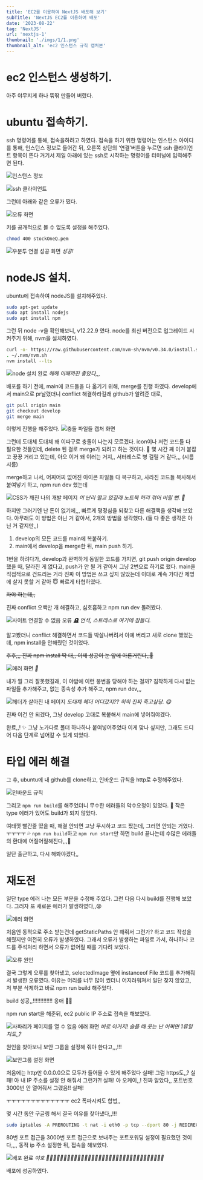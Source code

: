 ```yaml
---
title: 'EC2를 이용하여 NextJS 배포해 보기'
subTitle: 'NextJS EC2를 이용하여 배포'
date: '2023-08-22'
tag: 'NextJS'
url: 'nextjs-1'
thumbnail: './imgs/1/1.png'
thumbnail_alt: 'ec2 인스턴스 규칙 캡처본'
---
```


# ec2 인스턴스 생성하기.

아주 야무지게 하나 뚞딲 만들어 버렸다.

# ubuntu 접속하기.

ssh 명령어를 통해, 접속을하려고 하였다.
접속을 하기 위한 명령어는 인스턴스 아이디를 통해, 인스턴스 정보로 들어간 뒤, 오른쪽 상단의 ‘연결’버튼을 누르면 ssh 클라이언트 항목이 뜬다 거기서 제일 아래에 있는 ssh로 시작하는 명령어를 터미널에 입력해주면 된다.

![인스턴스 정보](./imgs/1/2.png)

![ssh 클라이언트](./imgs/1/3.png)

그런데 아래와 같은 오류가 떴다.

![오류 화면](./imgs/1/4.png)

키를 공개적으로 볼 수 없도록 설정을 해주었다.

```bash
chmod 400 stockOneQ.pem
```

![우분투 연결 성공 화면](./imgs/1/5.png)
_성공!_

# nodeJS 설치.

ubuntu에 접속하여 nodeJS를 설치해주었다.

```bash
sudo apt-get update
sudo apt install nodejs
sudo apt install npm
```

그런 뒤 node -v을 확인해보니, v12.22.9 였다.
node를 최신 버전으로 업그레이드 시켜주기 위해, nvm을 설치하였다.

```bash
curl -o- https://raw.githubusercontent.com/nvm-sh/nvm/v0.34.0/install.sh | bash
. ~/.nvm/nvm.sh
nvm install --lts
```

![node 설치 완료](./imgs/1/6.png)
_헤헤 이때까진 좋았다,,,_

배포를 하기 전에, main에 코드들을 다 옮기기 위해, merge를 진행 하였다.
develop에서 main으로 pr날렸더니 conflict 해결하라길래 github가 알려준 대로,

```bash
git pull origin main
git checkout develop
git merge main
```

이렇게 진행을 해주었다.
![충돌 파일들 캡처 화면](./imgs/1/7.png)

그런데 도대체 도대체 왜 이따구로 충돌이 나는지 모르겠다.
icon이나 저런 코드들 다 필요한 것들인데, delete 된 걸로 merge가 되려고 하는 것이다. 🤯
몇 시간 째 이거 붙잡고 끙끙 거리고 있는데, 아오 이거 왜 이러는 거지,,
서터레스로 병 걸릴 거 같다,,, (시름시름)

merge하고 나서, 어찌어찌 없어진 아이콘 파일들 다 복구하고, 사라진 코드들 복사해서 붙여넣기 하고, npm run dev
했는데

![CSS가 깨진 나의 개발 페이지](./imgs/1/8.png)
_이 난리 떨고 있길래 노트북 허리 꺾어 버릴 뻔. 🤕_

하지만 그러기엔 난 돈이 없기에,,, 빠르게 평정심을 되찾고 다른 해결책을 생각해 보았다.
아무래도 이 방법은 아닌 거 같아서, 2개의 방법을 생각했다.
(둘 다 좋은 생각은 아닌 거 같지만,,)

1. develop의 모든 코드를 main에 복붙하기.
2. main에서 develop을 merge한 뒤, main push 하기.

1번을 하려다가, develop과 완벽하게 동일한 코드를 가지면, git push origin develop 했을 때, 달라진 게 없다고,
push가 안 될 거 같아서 그냥 2번으로 하기로 했다.
main을 직접적으로 건드리는 거라 진짜 이 방법은 쓰고 싶지 않았는데 이대로 계속 가다간 제명에 살지 못할 거 같아 😇 빠르게 타협하였다.

<del>자야 하는데,,</del>

진짜 conflict 오백만 개 해결하고, 심호흡하고 npm run dev 돌려봤다.

![사이트 연결할 수 없음 오류](./imgs/1/9.png)
_🪦 언석, 스트레스로 여기에 잠들다._

알고봤더니 conflict 해결하면서 코드들 박살나버려서 아예 버리고 새로 clone 했었는데, npm install을 안해줬던 것이었다.

<del>후후,,, 진짜 npm install 딱 대,, 이제 성공이 눈 앞에 아른거린다,,🙊</del>

![에러 화면](./imgs/1/10.png)
_🙈_

내가 뭘 그리 잘못했길래, 이 야밤에 이런 봉변을 당해야 하는 걸까?
침착하게 다시 없는 파일들 추가해주고, 없는 종속성 추가 해주고, npm run dev,,,

![헤더가 살아진 내 페이지](./imgs/1/11.png)
_도대체 헤더 어디갔지?? 히히 진짜 죽고싶당. 😋_

진짜 이건 안 되겠다, 그냥 develop 고대로 복붙해서 main에 넣어줘야겠다.

완료,,! ✨
그냥 노가다로 폴더 하나하나 붙여넣어주었다 이게 맞나 싶지만, 그래도 드디어 다음 단계로 넘어갈 수 있게 되었다.

# 타입 에러 해결

그 후, ubuntu에 내 github를 clone하고, 인바운드 규칙을 http로 수정해주었다.

![인바운드 규칙](./imgs/1/1.png)

그리고 `npm run build`를 해주었더니
무수한 에러들의 악수요청이 있었다. 🤝
작은 type 에러가 있어도 build가 되지 않았다.

여태껏 빨간줄 떴을 때, 해결 안되면 고냥 무시하고 코드 짰는데, 그러면 안되는 거였다. ㅜㅜㅜㅜ 💦
`npm run build`하고 `npm run start`만 하면 build 끝나는데
수많은 에러들의 환대에 어질어질해진다,,,💩

일단 출근하고, 다시 해봐야겠다,,

# 재도전

일단 type 에러 나는 모든 부분을 수정해 주었다.
그런 다음 다시 build를 진행해 보았다.
그러자 또 새로운 에러가 발생하였다,,😧

![에러 화면](./imgs/1/12.png)

처음엔 동적으로 주소 받는건데 getStaticPaths 안 해줘서 그런가? 하고 코드 작성을 해줬지만 여전히 오류가 발생하였다.
그래서 오류가 발생하는 파일로 가서, 하나하나 코드를 주석처리 하면서 오류가 없어질 때를 기다려 보았다.

![오류 원인](./imgs/1/13.png)

결국 그렇게 오류를 찾아냈고, selectedImage 옆에 instanceof File 코드를 추가해줘서 발생한 오류였다.
이유는 머리를 너무 많이 썼더니 어지러워져서 일단 찾지 않았고, 저 부분 삭제하고 바로 npm run build 해주었다.

build 성공,,!!!!!!!!!!!!! 응애 💃🏻

npm run start을 해준뒤, ec2 public IP 주소로 접속을 해보았다.

![사파리가 페이지를 열 수 없음 에러 화면](./imgs/1/14.png)
_바로 이거지! 슬플 때 웃는 난 어쩌면 1류일지도,,?_

원인을 찾아보니 보안 그룹을 설정해 줘야 한다고,,,!!!

![보안그룹 설정 화면](./imgs/1/15.png)

처음에는 http만 0.0.0.0으로 모두가 들어올 수 있게 해주었다 실패!
그럼 https도,,? 실패!
아 내 IP 주소를 설정 안 해줘서 그런가?!
실패!
아 오케이,,! 진짜 알았다,, 포트번호 3000번 안 열어줘서 그랬음!!
실패!

ㅜㅜㅜㅜㅜㅜㅜㅜㅜㅜㅜㅜㅜ ec2 폭파시켜도 합법,,

몇 시간 동안 구글링 해서 결국 이유를 찾아냈다,,!!!

```bash
sudo iptables -A PREROUTING -t nat -i eth0 -p tcp --dport 80 -j REDIRECT --to-port 3000
```

80번 포트 접근을 3000번 포트 접근으로 보내주는 포트포워딩 설정이 필요했던 것이다,,,,
동적 ip 주소 설정한 뒤, 접속을 해보았다.

![배포 완료](./imgs/1/16.png)
_야호 💃🏻🕺🏻💃🏻🕺🏻💃🏻🕺🏻💃🏻🕺🏻💃🏻🕺🏻💃🏻🕺🏻👯‍♀️👯‍♀️👯‍♀️👯‍♀️👯‍♀️_

배포에 성공하였다.

